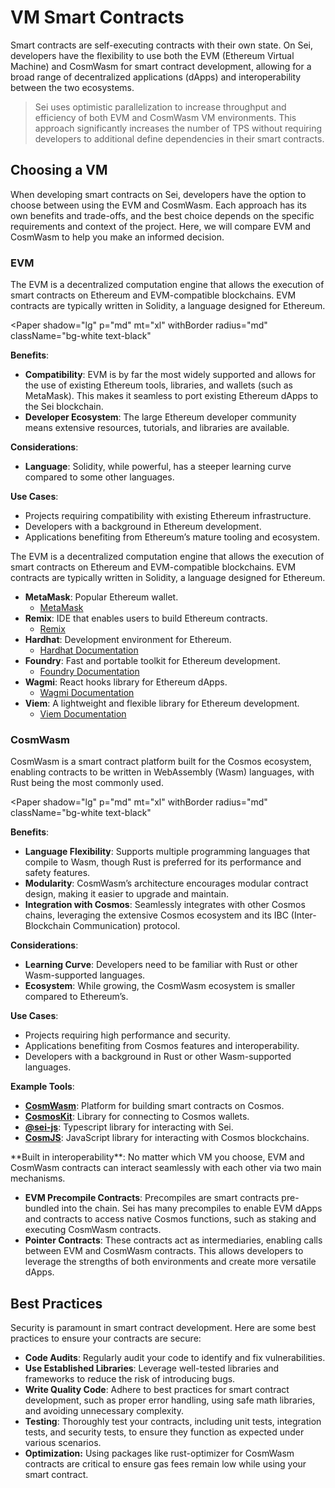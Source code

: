 
# VM Smart Contracts

Smart contracts are self-executing contracts with their own state. On Sei,
developers have the flexibility to use both the EVM (Ethereum Virtual Machine)
and CosmWasm for smart contract development, allowing for a broad range of
decentralized applications (dApps) and interoperability between the two
ecosystems.

<Blockquote color="red" mt="xl">
  Sei uses optimistic parallelization to increase throughput and efficiency of both EVM and CosmWasm VM environments. This approach significantly increases the number of TPS without requiring developers to additional define dependencies in their smart contracts.
</Blockquote>

## Choosing a VM

When developing smart contracts on Sei, developers have the option to choose
between using the EVM and CosmWasm. Each approach has its own benefits and
trade-offs, and the best choice depends on the specific requirements and context
of the project. Here, we will compare EVM and CosmWasm to help you make an
informed decision.

### EVM

The EVM is a decentralized computation engine that allows the execution of smart
contracts on Ethereum and EVM-compatible blockchains. EVM contracts are
typically written in Solidity, a language designed for Ethereum.

<Paper
  shadow="lg"
  p="md"
  mt="xl"
  withBorder
  radius="md"
  className="bg-white text-black"
>

**Benefits**:

- **Compatibility**: EVM is by far the most widely supported and allows for the
  use of existing Ethereum tools, libraries, and wallets (such as MetaMask).
  This makes it seamless to port existing Ethereum dApps to the Sei blockchain.
- **Developer Ecosystem**: The large Ethereum developer community means
  extensive resources, tutorials, and libraries are available.

**Considerations**:

- **Language**: Solidity, while powerful, has a steeper learning curve compared
  to some other languages.

**Use Cases**:

- Projects requiring compatibility with existing Ethereum infrastructure.
- Developers with a background in Ethereum development.
- Applications benefiting from Ethereum’s mature tooling and ecosystem.

The EVM is a decentralized computation engine that allows the execution of smart
contracts on Ethereum and EVM-compatible blockchains. EVM contracts are
typically written in Solidity, a language designed for Ethereum.

- **MetaMask**: Popular Ethereum wallet.
  - [MetaMask](https://metamask.io/)
- **Remix**: IDE that enables users to build Ethereum contracts.
  - [Remix](https://remix.ethereum.org/)
- **Hardhat**: Development environment for Ethereum.
  - [Hardhat Documentation](https://hardhat.org/hardhat-runner/docs/getting-started)
- **Foundry**: Fast and portable toolkit for Ethereum development.
  - [Foundry Documentation](https://github.com/foundry-rs/foundry)
- **Wagmi**: React hooks library for Ethereum dApps.
  - [Wagmi Documentation](https://wagmi.sh/)
- **Viem**: A lightweight and flexible library for Ethereum development.
  - [Viem Documentation](https://viem.sh/)

</Paper>

### CosmWasm

CosmWasm is a smart contract platform built for the Cosmos ecosystem, enabling
contracts to be written in WebAssembly (Wasm) languages, with Rust being the
most commonly used.

<Paper
  shadow="lg"
  p="md"
  mt="xl"
  withBorder
  radius="md"
  className="bg-white text-black"
>

**Benefits**:

- **Language Flexibility**: Supports multiple programming languages that compile
  to Wasm, though Rust is preferred for its performance and safety features.
- **Modularity**: CosmWasm’s architecture encourages modular contract design,
  making it easier to upgrade and maintain.
- **Integration with Cosmos**: Seamlessly integrates with other Cosmos chains,
  leveraging the extensive Cosmos ecosystem and its IBC (Inter-Blockchain
  Communication) protocol.

**Considerations**:

- **Learning Curve**: Developers need to be familiar with Rust or other
  Wasm-supported languages.
- **Ecosystem**: While growing, the CosmWasm ecosystem is smaller compared to
  Ethereum’s.

**Use Cases**:

- Projects requiring high performance and security.
- Applications benefiting from Cosmos features and interoperability.
- Developers with a background in Rust or other Wasm-supported languages.

**Example Tools**:

- **[CosmWasm](https://docs.cosmwasm.com/)**: Platform for building smart
  contracts on Cosmos.
- **[CosmosKit](https://github.com/cosmology-tech/cosmos-kit)**: Library for
  connecting to Cosmos wallets.
- **[@sei-js](https://github.com/sei-protocol/sei-js)**: Typescript library for
  interacting with Sei.
- **[CosmJS](https://cosmos.github.io/cosmjs/)**: JavaScript library for
  interacting with Cosmos blockchains.

</Paper>

<Callout type="info" emoji="ℹ️">
   **Built in interoperability**:
   No matter which VM you choose, EVM and CosmWasm contracts can interact seamlessly with each other via two main mechanisms.

- **EVM Precompile Contracts**: Precompiles are smart contracts pre-bundled into
  the chain. Sei has many precompiles to enable EVM dApps and contracts to
  access native Cosmos functions, such as staking and executing CosmWasm
  contracts.
- **Pointer Contracts**: These contracts act as intermediaries, enabling calls
  between EVM and CosmWasm contracts. This allows developers to leverage the
  strengths of both environments and create more versatile dApps.

</Callout>

## Best Practices

Security is paramount in smart contract development. Here are some best
practices to ensure your contracts are secure:

- **Code Audits**: Regularly audit your code to identify and fix
  vulnerabilities.
- **Use Established Libraries**: Leverage well-tested libraries and frameworks
  to reduce the risk of introducing bugs.
- **Write Quality Code**: Adhere to best practices for smart contract
  development, such as proper error handling, using safe math libraries, and
  avoiding unnecessary complexity.
- **Testing**: Thoroughly test your contracts, including unit tests, integration
  tests, and security tests, to ensure they function as expected under various
  scenarios.
- **Optimization:** Using packages like rust-optimizer for CosmWasm contracts
  are critical to ensure gas fees remain low while using your smart contract.
